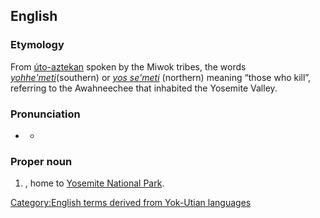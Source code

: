 ==English==
{{wikipedia}}

===Etymology===
From [[úto-aztekan]] spoken by the Miwok tribes, the words ''[[yohhe'meti]]''(southern) or ''[[yos se'meti]]'' (northern) meaning “those who kill”, referring to the Awahneechee that inhabited the Yosemite Valley.

===Pronunciation===
* {{a|GenAm}} {{IPA|en|/joʊˈsɛmɪti/}}
** {{audio|en|LL-Q1860 (eng)-Vealhurl-Yosemite.wav|Audio (UK)}}

===Proper noun===
{{en-proper noun}}

# {{place|en|area|s/California}}, home to [[w:Yosemite National Park|Yosemite National Park]].

[[Category:English terms derived from Yok-Utian languages]]